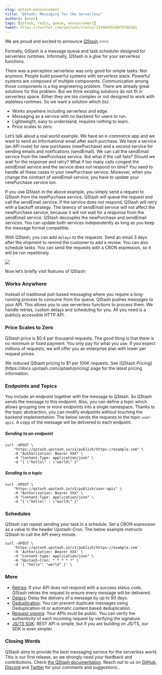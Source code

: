 ```yaml
---
slug: qstash-announcement
title: "QStash: Messaging for the Serverless"
authors: [enes]
tags: [qstash, redis, queue, announcement]
tweet: https://twitter.com/upstash/status/1549049539079786501
---
```


We are proud and excited to announce [QStash](https://console.upstash.com/qstash) 🔥🔥🔥

Formally, QStash is a message queue and task scheduler designed for serverless runtimes. Informally, QStash is a glue for your serverless functions.

There was a perception serverless was only good for simple tasks. Not anymore. People build powerful systems with serverless stack. Powerful systems are composed of multiple components. Communication among those components is a big engineering problem. There are already great solutions for this problem. But we think existing solutions do not fit in serverless space. Either they are too complex or not designed to work with stateless runtimes. So we want a solution which (is):

- Works anywhere including serverless and edge.
- Messaging as a service with no backend for users to run.
- Lightweight, easy to understand, requires nothing to learn.
- Price scales to zero.

Let’s talk about a real world example. We have an e-commerce app and we want to send an informational email after each purchase. We have a service (an API route) for new purchases (newPurchase) and a second service for sending emails and notifications (sendEmail). We can call the sendEmail service from the newPurchase service. But what if the call fails? Should we wait for the response and retry? What if too many calls congest the sendEmail service and the service does not respond on time? You need to handle all these cases in your newPurchase service. Moreover, when you change the contract of sendEmail service; you have to update your newPurchase service too.

If you use QStash in the above example, you simply send a request to QStash from the newPurchase service. QStash will queue the request and call the sendEmail service. If the service does not respond, QStash will retry with a backoff strategy. The latency of sendEmail service will not affect the newPurchase service, because it will not wait for a response from the sendEmail service. QStash decouples the newPurchase and sendEmail services. You can update both services independently as long as you keep the message format compatible.

With QStash, you can add `delays` to the requests. Send an email 3 days after the shipment to remind the customer to add a review. You can also schedule tasks. You can send the requests with a CRON expression, so it will be run repetitively.

<FullWidth>![](/blog/qstash/rbuilder.png)</FullWidth>

Now let’s briefly visit features of QStash:

### Works Anywhere

Instead of traditional pull-based messaging where you require a long-running process to consume from the queue, QStash pushes messages to your API. This allows you to use serverless functions to process them. We handle retries, custom delays and scheduling for you. All you need is a publicly accessible HTTP API.

### Price Scales to Zero

QStash price is $0.4 per thousand requests. The good thing is that there is no minimum or fixed payment. You only pay for what you use. If you expect millions of requests, we will offer you an enterprise plan with lower per request prices.

<Note title="Update - September 2022">
  We reduced QStash pricing to $1 per 100K requests. See [QStash
  Pricing](https://docs.upstash.com/qstash/pricing) page for the latest pricing
  information.
</Note>

### Endpoints and Topics

You include an endpoint together with the message to QStash. So QStash sends the message to this endpoint. Also, you can define a topic which allows grouping one or more endpoints into a single namespace. Thanks to the topic abstraction, you can modify endpoints without touching the backend implementation. The below sends the requests to the topic `user-apis`. A copy of the message will be delivered to each endpoint.

##### Sending to an endpoint

```shell
curl -XPOST \
    "https://qstash.upstash.io/v1/publish/https://example.com" \
	-H "Authorization: Bearer XXX" \
	-H "Content-Type: application/json" \
	-d "{ \"hello\" : \"world\" }"
```

##### Sending to a topic

```shell
curl -XPOST \
	"https://qstash.upstash.io/v1/publish/user-apis" \
	-H "Authorization: Bearer XXX" \
	-H "Content-Type: application/json" \
	-d "{ \"hello\" : \"world\" }"
```

### Schedules

QStash can repeat sending your task in a schedule. Set a CRON expression as a value to the header Upstash-Cron. The below example instructs QStash to call the API every minute.

```shell
curl -XPOST \
    'https://qstash.upstash.io/v1/publish/https://example.com'
    -H 'Authorization: Bearer XXX' \
    -H "Content-type: application/json" \
    -H "Upstash-Cron: * * * * *" \
    -d '{ "hello": "world" }' \
```

### More

- [Retries](https://docs.upstash.com/qstash/features/retry): If your API does not respond with a success status code, QStash retries the request to ensure every message will be delivered.
- [Delays](https://docs.upstash.com/qstash/features/delay): Delay the delivery of a message by up to 90 days.
- [Deduplication](https://docs.upstash.com/qstash/features/deduplication): You can prevent duplicate messages using Deduplication-Id or automatic content based deduplication.
- [Request signing](https://docs.upstash.com/qstash/howto/signature): Your APIs must be public. You can verify the authenticity of each incoming request by verifying the signature.
- [JS/TS SDK](https://github.com/upstash/sdk-qstash-ts): REST API is simple, but if you are building on JS/TS, our SDK is even simpler.

### Closing Words

QStash aims to provide the best messaging service for the serverless world. This is our first release, so we strongly need your feedback and contributions. Check [the QStash documentation](https://docs.upstash.com/qstash). Reach out to us on [GitHub](https://github.com/upstash/issues/issues/new), [Discord](https://discord.com/invite/w9SenAtbme) and [Twitter](https://twitter.com/upstash) for your comments and suggestions..
